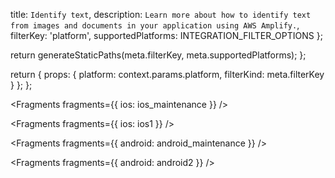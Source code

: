   title: `Identify text`,
  description: `Learn more about how to identify text from images and documents in your application using AWS Amplify.`,
  filterKey: 'platform',
  supportedPlatforms: INTEGRATION_FILTER_OPTIONS
};



  return generateStaticPaths(meta.filterKey, meta.supportedPlatforms);
};

  return {
    props: {
      platform: context.params.platform,
      filterKind: meta.filterKey
    }
  };
};


<Fragments fragments={{ ios: ios_maintenance }} />


<Fragments fragments={{ ios: ios1 }} />


<Fragments fragments={{ android: android_maintenance }} />


<Fragments fragments={{ android: android2 }} />

